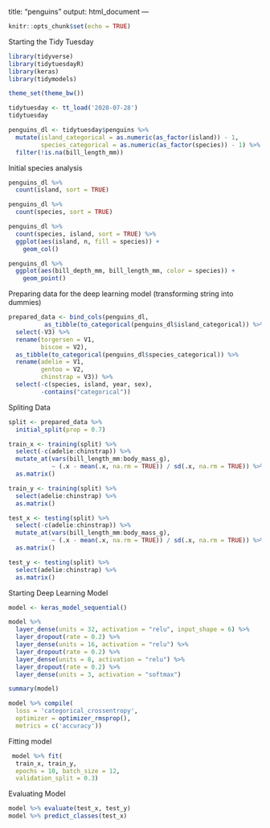 
title: "penguins"
output: html_document
---

```r
knitr::opts_chunk$set(echo = TRUE)
```

Starting the Tidy Tuesday

```r
library(tidyverse)
library(tidytuesdayR)
library(keras)
library(tidymodels)

theme_set(theme_bw())

tidytuesday <- tt_load('2020-07-28')
tidytuesday

penguins_dl <- tidytuesday$penguins %>% 
  mutate(island_categorical = as.numeric(as_factor(island)) - 1,
         species_categorical = as.numeric(as_factor(species)) - 1) %>% 
  filter(!is.na(bill_length_mm))
```

Initial species analysis

```r
penguins_dl %>%
  count(island, sort = TRUE)

penguins_dl %>% 
  count(species, sort = TRUE)

penguins_dl %>% 
  count(species, island, sort = TRUE) %>% 
  ggplot(aes(island, n, fill = species)) +
    geom_col()

penguins_dl %>% 
  ggplot(aes(bill_depth_mm, bill_length_mm, color = species)) +
    geom_point()
```

Preparing data for the deep learning model (transforming string into dummies)

```r
prepared_data <- bind_cols(penguins_dl,
          as_tibble(to_categorical(penguins_dl$island_categorical)) %>% 
  select(-V3) %>% 
  rename(torgersen = V1,
         biscoe = V2),
  as_tibble(to_categorical(penguins_dl$species_categorical)) %>% 
  rename(adelie = V1,
         gentoo = V2,
         chinstrap = V3)) %>% 
  select(-c(species, island, year, sex),
         -contains("categorical"))
```

Spliting Data

```r
split <- prepared_data %>% 
  initial_split(prop = 0.7)

train_x <- training(split) %>% 
  select(-c(adelie:chinstrap)) %>% 
  mutate_at(vars(bill_length_mm:body_mass_g),
            ~ (.x - mean(.x, na.rm = TRUE)) / sd(.x, na.rm = TRUE)) %>% 
  as.matrix()

train_y <- training(split) %>% 
  select(adelie:chinstrap) %>% 
  as.matrix()

test_x <- testing(split) %>% 
  select(-c(adelie:chinstrap)) %>% 
  mutate_at(vars(bill_length_mm:body_mass_g),
            ~ (.x - mean(.x, na.rm = TRUE)) / sd(.x, na.rm = TRUE)) %>% 
  as.matrix()

test_y <- testing(split) %>% 
  select(adelie:chinstrap) %>% 
  as.matrix()

```

Starting Deep Learning Model

```r
model <- keras_model_sequential()

model %>% 
  layer_dense(units = 32, activation = "relu", input_shape = 6) %>% 
  layer_dropout(rate = 0.2) %>% 
  layer_dense(units = 16, activation = "relu") %>% 
  layer_dropout(rate = 0.2) %>% 
  layer_dense(units = 8, activation = "relu") %>% 
  layer_dropout(rate = 0.2) %>% 
  layer_dense(units = 3, activation = "softmax")

summary(model)

model %>% compile(
  loss = 'categorical_crossentropy',
  optimizer = optimizer_rmsprop(),
  metrics = c('accuracy'))
```

Fitting model

```r
 model %>% fit(
  train_x, train_y, 
  epochs = 10, batch_size = 12,
  validation_split = 0.3)
```

Evaluating Model

```r
model %>% evaluate(test_x, test_y)
model %>% predict_classes(test_x)
```

